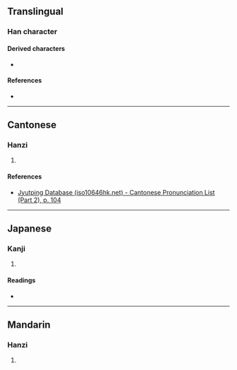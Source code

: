{{character info}}
==Translingual==

===Han character===
{{Han char|rn=57|rad=弓|as=03|sn=6|four=80527|canj=CNL,OPNL,XCNL|ids=⿱丷弔}}

====Derived characters====
* {{l|mul|[[弟]]}}

====References====
* {{Han ref|kx=0357.050|dkj=09723|dj=0673.130|hdz=10243.060|uh=5F1A|ud=24346|bh=C9DE|bd=51678}}

----

==Cantonese==

===Hanzi===
{{yue-hanzi|jyut=[[dai6]]|y=dai6}}

# {{rfdef|yue|sort=弓03}}

====References====
* [http://www.iso10646hk.net/jp/document/download.jsp Jyutping Database (iso10646hk.net) - Cantonese Pronunciation List (Part 2), p. 104]

----

==Japanese==

===Kanji===
{{ja-kanji|grade=|rs=弓03}}

# {{rfdef|ja|sort=弓03}}

====Readings====
* {{ja-readings|on=[[たい]] (tai), [[で]] (de)|kun=}}

----

==Mandarin==

===Hanzi===
{{cmn-hanzi|pin=[[tuí]] ([[tui2]])|wg=t'ui<sup>2</sup>}}

# {{rfdef|cmn|sort=弓03}}